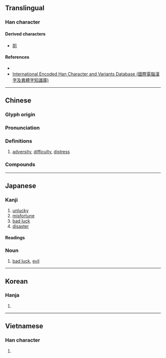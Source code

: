 {{also|阨}}
{{character info/new}}
==Translingual==

===Han character===
{{Han char|rn=27|rad=厂|as=02|sn=4|canj=MSU|four=71212|ids=⿸厂㔾}}

====Derived characters====
* [[阨]]

====References====
* {{Han ref|kx=0160.180|dkj=02893|dj=0367.030|hdz=10068.050|uh=5384}}
* [http://chardb.iis.sinica.edu.tw/char/8061 International Encoded Han Character and Variants Database (國際電腦漢字及異體字知識庫)]

----

==Chinese==
{{zh-forms|alt=阨,𠂬}}

===Glyph origin===
{{Han etym}}

===Pronunciation===
{{zh-pron
|m=è
|c=aak1,ak1
|mn=qz:iak/tw,xm,zz:ek/eh
|mn_note=iak/ek - literary; eh - vernacular
|mc=y
|oc=y
|ma=
|cat=
}}

===Definitions===
{{zh-hanzi}}

# [[adversity]], [[difficulty]], [[distress]]

===Compounds===
{{zh-der|厄運}}

----

==Japanese==

===Kanji===
{{ja-kanji|grade=c|rs=厂02}}

# [[unlucky]]
# [[misfortune]]
# [[bad luck]]
# [[disaster]]

====Readings====
{{ja-readings
|on=やく, が, あく
|kun=くる-しむ, わざわ-い
}}

===Noun===
{{ja-noun|やく}}

# [[bad luck]], [[evil]]

----

==Korean==

===Hanja===
{{ko-hanja|hangeul=액|rv=aek|mr=aek|y=ayk}}

# {{defn|lang=ko|sort=厂02}}

----

==Vietnamese==

===Han character===
{{vi-hantu|[[ách]]|rs=厂02}}

# {{defn|lang=vi|sort=厂02}}
